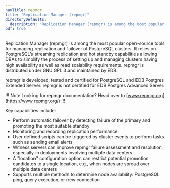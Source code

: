```yaml
---
navTitle: repmgr
title: "Replication Manager (repmgr)"
directoryDefaults:
  description: "Replication Manager (repmgr) is among the most popular open-source tools for managing replication and failover of PostgreSQL clusters. It relies on PostgreSQL’s streaming replication and hot standby capabilities allowing DBAs to simplify the process of setting up and managing clusters having high availability as well as read scalability requirements. repmgr is distributed under GNU GPL 3 and maintained by EDB."
pdf: true
---
```


Replication Manager (repmgr) is among the most popular open-source tools for managing replication and failover of PostgreSQL clusters. It relies on PostgreSQL’s streaming replication and hot standby capabilities allowing DBAs to simplify the process of setting up and managing clusters having high availability as well as read scalability requirements. repmgr is distributed under GNU GPL 3 and maintained by EDB.

repmgr is developed, tested and certified for PostgreSQL and EDB Postgres Extended Server. repmgr is not certified for EDB Postgres Advanced Server.

!!! Note
   Looking for repmgr documentation? Head over to [www.repmgr.org](https://www.repmgr.org/)
!!!

Key capabilities include:
* Perform automatic failover by detecting failure of the primary and promoting the most suitable standby 
* Monitoring and recording replication performance
* User defined scripts can be triggered by cluster events to perform tasks such as sending email alerts
* Witness servers can improve repmgr failure assessment and resolution, especially in deployments involving multiple data centers
* A "location" configuration option can restrict potential promotion candidates to a single location, e.g., when nodes are spread over multiple data centers
* Supports multiple methods to determine node availability: PostgreSQL ping, query execution, or new connection
